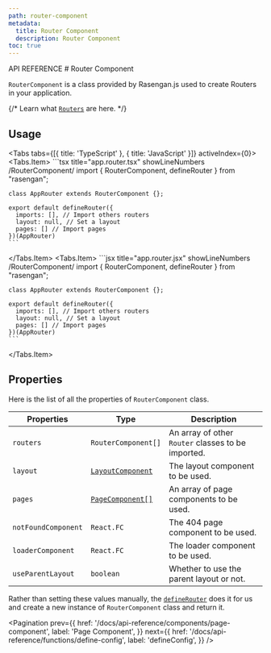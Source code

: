 ```yaml
---
path: router-component
metadata:
  title: Router Component
  description: Router Component
toc: true
---
```



<span className="text-[12px] font-mono-regular text-foreground/60">
  API REFERENCE
</span>
# Router Component

`RouterComponent` is a class provided by Rasengan.js used to create Routers in your application.

{/* <AlertBox type="tip">
  Learn what [`Routers`](/docs/core/routing/base-concepts#router) are here.
</AlertBox> */}

## Usage

<Tabs tabs={[{ title: 'TypeScript' }, { title: 'JavaScript' }]} activeIndex={0}>
  <Tabs.Item>
    ```tsx title="app.router.tsx" showLineNumbers /RouterComponent/
    import { RouterComponent, defineRouter } from "rasengan";

    class AppRouter extends RouterComponent {};

    export default defineRouter({
      imports: [], // Import others routers
      layout: null, // Set a layout
      pages: [] // Import pages
    })(AppRouter)
    ```
  </Tabs.Item>
  <Tabs.Item>
    ```jsx title="app.router.jsx" showLineNumbers /RouterComponent/
    import { RouterComponent, defineRouter } from "rasengan";

    class AppRouter extends RouterComponent {};

    export default defineRouter({
      imports: [], // Import others routers
      layout: null, // Set a layout
      pages: [] // Import pages
    })(AppRouter)
    ```
  </Tabs.Item>
</Tabs>

## Properties

Here is the list of all the properties of `RouterComponent` class.

| Properties          | Type                                                                 | Description                                        |
| ------------------- | -------------------------------------------------------------------- | -------------------------------------------------- |
| `routers`           | `RouterComponent[]`                                                  | An array of other `Router` classes to be imported. |
| `layout`            | [`LayoutComponent`](/docs/api-reference/components/layout-component) | The layout component to be used.                   |
| `pages`             | [`PageComponent[]`](/docs/api-reference/components/page-component)   | An array of page components to be used.            |
| `notFoundComponent` | `React.FC`                                                           | The 404 page component to be used.                 |
| `loaderComponent`   | `React.FC`                                                           | The loader component to be used.                   |
| `useParentLayout`   | `boolean`                                                            | Whether to use the parent layout or not.           |

Rather than setting these values manually, the [`defineRouter`](/docs/api-reference/functions/define-router) does it for us and create a new instance of `RouterComponent` class and return it.

<Pagination 
  prev={{
    href: '/docs/api-reference/components/page-component',
    label: 'Page Component',
  }}
  next={{
    href: '/docs/api-reference/functions/define-config',
    label: 'defineConfig',
  }}
/>